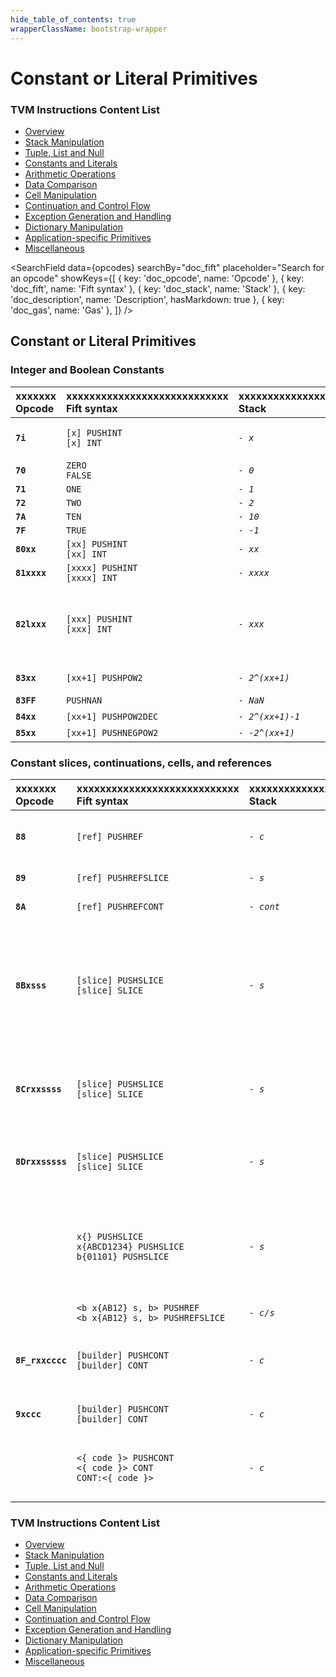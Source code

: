 ```yaml
---
hide_table_of_contents: true
wrapperClassName: bootstrap-wrapper
---
```



# Constant or Literal Primitives

### TVM Instructions Content List

* [Overview](/learn/tvm-instructions/instructions)
* [Stack Manipulation](/learn/tvm-instructions/instructions/stack-manipulation)
* [Tuple, List and Null](/learn/tvm-instructions/instructions/tuple-list-null)
* [Constants and Literals](/learn/tvm-instructions/instructions/constant)
* [Arithmetic Operations](/learn/tvm-instructions/instructions/arithmetic)
* [Data Comparison](/learn/tvm-instructions/instructions/data-comparison)
* [Cell Manipulation](/learn/tvm-instructions/instructions/cell-manipulation)
* [Continuation and Control Flow](/learn/tvm-instructions/instructions/control-flow)
* [Exception Generation and Handling](/learn/tvm-instructions/instructions/exception-gen-and-handling)
* [Dictionary Manipulation](/learn/tvm-instructions/instructions/dictionary-manipulation)
* [Application-specific Primitives](/learn/tvm-instructions/instructions/app-specific)
* [Miscellaneous](/learn/tvm-instructions/instructions/miscellaneous)

<SearchField
  data={opcodes}
  searchBy="doc_fift"
  placeholder="Search for an opcode"
  showKeys={[
    { key: 'doc_opcode', name: 'Opcode' },
    { key: 'doc_fift', name: 'Fift syntax' },
    { key: 'doc_stack', name: 'Stack' },
    { key: 'doc_description', name: 'Description', hasMarkdown: true },
    { key: 'doc_gas', name: 'Gas' },
  ]}
/>

## Constant or Literal Primitives
### Integer and Boolean Constants

| xxxxxxx<br/>Opcode | xxxxxxxxxxxxxxxxxxxxxxxxxxxx<br/>Fift syntax | xxxxxxxxxxxxxxxxx<br/>Stack | xxxxxxxxxxxxxxxxxxxxxxxxxxxxxxxxxxxxxx<br/>Description | xxxx<br/>Gas |
|:-|:-|:-|:-|:-|
| **`7i`** | `[x] PUSHINT`<br/>`[x] INT` | _`- x`_ | Pushes integer `x` into the stack. `-5 <= x <= 10`.<br/>Here `i` equals four lower-order bits of `x` (`i=x mod 16`). | `18` |
| **`70`** | `ZERO`<br/>`FALSE` | _`- 0`_ |  | `18` |
| **`71`** | `ONE` | _`- 1`_ |  | `18` |
| **`72`** | `TWO` | _`- 2`_ |  | `18` |
| **`7A`** | `TEN` | _`- 10`_ |  | `18` |
| **`7F`** | `TRUE` | _`- -1`_ |  | `18` |
| **`80xx`** | `[xx] PUSHINT`<br/>`[xx] INT` | _`- xx`_ | Pushes integer `xx`. `-128 <= xx <= 127`. | `26` |
| **`81xxxx`** | `[xxxx] PUSHINT`<br/>`[xxxx] INT` | _`- xxxx`_ | Pushes integer `xxxx`. `-2^15 <= xx < 2^15`. | `34` |
| **`82lxxx`** | `[xxx] PUSHINT`<br/>`[xxx] INT` | _`- xxx`_ | Pushes integer `xxx`.<br/>_Details:_ 5-bit `0 <= l <= 30` determines the length `n=8l+19` of signed big-endian integer `xxx`.<br/>The total length of this instruction is `l+4` bytes or `n+13=8l+32` bits. | `23` |
| **`83xx`** | `[xx+1] PUSHPOW2` | _`- 2^(xx+1)`_ | (Quietly) pushes `2^(xx+1)` for `0 <= xx <= 255`.<br/>`2^256` is a `NaN`. | `26` |
| **`83FF`** | `PUSHNAN` | _`- NaN`_ | Pushes a `NaN`. | `26` |
| **`84xx`** | `[xx+1] PUSHPOW2DEC` | _`- 2^(xx+1)-1`_ | Pushes `2^(xx+1)-1` for `0 <= xx <= 255`. | `26` |
| **`85xx`** | `[xx+1] PUSHNEGPOW2` | _`- -2^(xx+1)`_ | Pushes `-2^(xx+1)` for `0 <= xx <= 255`. | `26` |

### Constant slices, continuations, cells, and references

| xxxxxxx<br/>Opcode | xxxxxxxxxxxxxxxxxxxxxxxxxxxx<br/>Fift syntax | xxxxxxxxxxxxxxxxx<br/>Stack | xxxxxxxxxxxxxxxxxxxxxxxxxxxxxxxxxxxxxx<br/>Description | xxxx<br/>Gas |
|:-|:-|:-|:-|:-|
| **`88`** | `[ref] PUSHREF` | _`- c`_ | Pushes the reference `ref` into the stack.<br/>_Details:_ Pushes the first reference of `cc.code` into the stack as a _Cell_ (and removes this reference from the current continuation). | `18` |
| **`89`** | `[ref] PUSHREFSLICE` | _`- s`_ | Similar to [`PUSHREF`](#instr-pushref), but converts the cell into a _Slice_. | `118/43` |
| **`8A`** | `[ref] PUSHREFCONT` | _`- cont`_ | Similar to [`PUSHREFSLICE`](#instr-pushrefslice), but makes a simple ordinary _Continuation_ out of the cell. | `118/43` |
| **`8Bxsss`** | `[slice] PUSHSLICE`<br/>`[slice] SLICE` | _`- s`_ | Pushes the slice `slice` into the stack.<br/>_Details:_ Pushes the (prefix) subslice of `cc.code` consisting of its first `8x+4` bits and no references (i.e., essentially a bitstring), where `0 <= x <= 15`.<br/>A completion tag is assumed, meaning that all trailing zeroes and the last binary one (if present) are removed from this bitstring.<br/>If the original bitstring consists only of zeroes, an empty slice will be pushed. | `22` |
| **`8Crxxssss`** | `[slice] PUSHSLICE`<br/>`[slice] SLICE` | _`- s`_ | Pushes the slice `slice` into the stack.<br/>_Details:_ Pushes the (prefix) subslice of `cc.code` consisting of its first `1 <= r+1 <= 4` references and up to first `8xx+1` bits of data, with `0 <= xx <= 31`.<br/>A completion tag is also assumed. | `25` |
| **`8Drxxsssss`** | `[slice] PUSHSLICE`<br/>`[slice] SLICE` | _`- s`_ | Pushes the slice `slice` into the stack.<br/>_Details:_ Pushes the subslice of `cc.code` consisting of `0 <= r <= 4` references and up to `8xx+6` bits of data, with `0 <= xx <= 127`.<br/>A completion tag is assumed. | `28` |
|  | `x{} PUSHSLICE`<br/>`x{ABCD1234} PUSHSLICE`<br/>`b{01101} PUSHSLICE` | _`- s`_ | Examples of [`PUSHSLICE`](#instr-pushslice).<br/>`x{}` is an empty slice. `x{...}` is a hexadecimal literal. `b{...}` is a binary literal.<br/>More on slice literals [here](https://github.com/Piterden/TON-docs/blob/master/Fift.%20A%20Brief%20Introduction.md#user-content-51-slice-literals).<br/>Note that the assembler can replace [`PUSHSLICE`](#instr-pushslice) with [`PUSHREFSLICE`](#instr-pushrefslice) in certain situations (e.g. if there’s not enough space in the current continuation). |  |
|  | `<b x{AB12} s, b> PUSHREF`<br/>`<b x{AB12} s, b> PUSHREFSLICE` | _`- c/s`_ | Examples of [`PUSHREF`](#instr-pushref) and [`PUSHREFSLICE`](#instr-pushrefslice).<br/>More on building cells in fift [here](https://github.com/Piterden/TON-docs/blob/master/Fift.%20A%20Brief%20Introduction.md#user-content-52-builder-primitives). |  |
| **`8F_rxxcccc`** | `[builder] PUSHCONT`<br/>`[builder] CONT` | _`- c`_ | Pushes a continuation made from `builder`.<br/>_Details:_ Pushes the simple ordinary continuation `cccc` made from the first `0 <= r <= 3` references and the first `0 <= xx <= 127` bytes of `cc.code`. | `26` |
| **`9xccc`** | `[builder] PUSHCONT`<br/>`[builder] CONT` | _`- c`_ | Pushes a continuation made from `builder`.<br/>_Details:_ Pushes an `x`-byte continuation for `0 <= x <= 15`. | `18` |
|  | `<{ code }> PUSHCONT`<br/>`<{ code }> CONT`<br/>`CONT:<{ code }>` | _`- c`_ | Pushes a continuation with code `code`.<br/>Note that the assembler can replace [`PUSHCONT`](#instr-pushcont) with [`PUSHREFCONT`](#instr-pushrefcont) in certain situations (e.g. if there’s not enough space in the current continuation). |  |


### TVM Instructions Content List

* [Overview](/learn/tvm-instructions/instructions)
* [Stack Manipulation](/learn/tvm-instructions/instructions/stack-manipulation)
* [Tuple, List and Null](/learn/tvm-instructions/instructions/tuple-list-null)
* [Constants and Literals](/learn/tvm-instructions/instructions/constant)
* [Arithmetic Operations](/learn/tvm-instructions/instructions/arithmetic)
* [Data Comparison](/learn/tvm-instructions/instructions/data-comparison)
* [Cell Manipulation](/learn/tvm-instructions/instructions/cell-manipulation)
* [Continuation and Control Flow](/learn/tvm-instructions/instructions/control-flow)
* [Exception Generation and Handling](/learn/tvm-instructions/instructions/exception-gen-and-handling)
* [Dictionary Manipulation](/learn/tvm-instructions/instructions/dictionary-manipulation)
* [Application-specific Primitives](/learn/tvm-instructions/instructions/app-specific)
* [Miscellaneous](/learn/tvm-instructions/instructions/miscellaneous)
